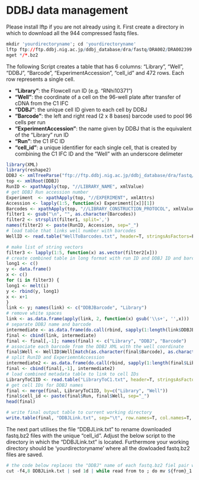 DDBJ data management
====================

Please install lftp if you are not already using it.
First create a directory in which to download all the 944 compressed fastq files.

```r
mkdir 'yourdirectoryname'; cd 'yourdirectoryname'
lftp ftp://ftp.ddbj.nig.ac.jp/ddbj_database/dra/fastq/DRA002/DRA002399
mget */*.bz2
```

The following Script creates a table that has 6 columns: "Library",  "Well", "DDBJ", "Barcode", "ExperimentAccession", "cell_id" and 472 rows. Each row represents a single cell. 

- **"Library"**: the Flowcell run ID (e.g. "RNhi10371")
- **"Well"**: the coordinate of a cell on the 96-well plate after transfer of cDNA from the C1 IFC 
- **"DDBJ"**: the unique cell ID given to each cell by DDBJ
- **"Barcode"**: the left and right read (2 x 8 bases) barcode used to pool 96 cells per run
- **"ExperimentAccession"**: the name given by DDBJ that is the equivalent of the "Library" run ID 
- **"Run"**: the C1 IFC ID 
- **"cell_id"**: a unique identifier for each single cell, that is created by combining the C1 IFC ID and the "Well" with an underscore delimeter

```r
library(XML)
library(reshape2)
DDBJ <- xmlTreeParse("ftp://ftp.ddbj.nig.ac.jp/ddbj_database/dra/fastq/DRA002/DRA002399/DRA002399.experiment.xml", useInternal=T)
top <- xmlRoot(DDBJ)
RunID <- xpathApply(top, "//LIBRARY_NAME", xmlValue)
# get DDBJ Run accession number
Experiment  <- xpathApply(top, "//EXPERIMENT", xmlAttrs)
Accession <- lapply(1:5, function(x) Experiment[[x]][1])
Barcodes <- xpathApply(top, "//LIBRARY_CONSTRUCTION_PROTOCOL", xmlValue)
filter1 <- gsub("\n", "", as.character(Barcodes))
filter2 <- strsplit(filter1, split=',')
names(filter2) <- paste(RunID, Accession, sep="_")
# load table that links well number with barcodes
WellID <- read.table("WellToBarcodes.txt", header=T, stringsAsFactors=F)

# make list of string vectors
filter3 <- lapply(1:5, function(x) as.vector(filter2[x]))
# create combined table in long format with run ID and DDBJ ID and barcode
long1 <- c()
y <- data.frame()
x <- c()
for (i in filter3) {
long1 <- melt(i)
y <- rbind(y, long1)
x <- x+1
}
link <- y; names(link) <- c("DDBJBarcode", "Library")
# remove white spaces
link <- as.data.frame(apply(link, 2, function(x) gsub('\\s+', '',x)))
# separate DDBJ name and barcode
intermediate <- as.data.frame(do.call(rbind, sapply(1:length(link$DDBJBarcode), function(x) strsplit(as.character(link$DDBJBarcode)[x], split=":"))))
final <- cbind(link, intermediate)
final <- final[,-1]; names(final) <- c("Library", "DDBJ", "Barcode")
# associate each barcode from the DDBJ XML with the well coordinate
final$Well <- WellID$Well[match(as.character(final$Barcode), as.character(WellID$Barcode))]
# split RunID and ExperiemntAccession
intermediate2 <- as.data.frame(do.call(rbind, sapply(1:length(final$Library), function(x) strsplit(as.character(final$Library)[x], split="_")))); names(intermediate2) <- c("Library", "ExperimentAccession")
final <- cbind(final[,-1], intermediate2)
# load combined metadata table to link to cell IDs
LibraryToC1ID <- read.table("LibraryToC1.txt", header=T, stringsAsFactors=F)
# get cell IDs for DDBJ names
final <- merge(final, LibraryToC1ID, by=c("Library", "Well"))
final$cell_id <- paste(final$Run, final$Well, sep="_")
head(final)
```
```r
# write final output table to current working directory
write.table(final, "DDBJLink.txt", sep="\t", row.names=T, col.names=T, quote=F)
```

The next part utilises the file "DDBJLink.txt" to rename downloaded fastq.bz2 files with the unique "cell_id".
Adjust the below script to the directory in which the "DDBJLink.txt" is located. Furthermore your working directory should be 'yourdirectoryname' where all the dowloaded fastq.bz2 files are saved. 

```r
# the code below replaces the "DDBJ" name of each fastq.bz2 fiel pair with the corresponding "cell_id"
cut -f4,8 DDBJLink.txt | sed 1d | while read from to ; do mv ${from}_1.fastq.bz2 ${to}.1.fastq.bz2 ; mv ${from}_2.fastq.bz2 ${to}.2.fastq.bz2; done
```